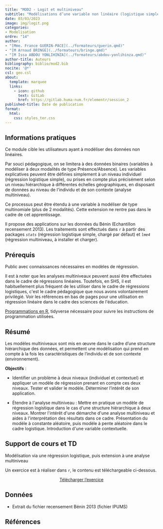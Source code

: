 ```yaml
---
title: "MOD2 - Logit et multiniveau"
subtitle: "Modélisations d’une variable non linéaire (logistique simple et extension multiniveau)"
date: 03/03/2023
image: img/logit.png
categories: 
- Modelisation
ordre: "14" 
author: 
- "[Mme. France GUERIN-PACE](../formateurs/guerin.qmd)"
- "[M Arnaud BRINGE](../formateurs/bringe.qmd)"
- "[M Issa ABDOU YONLIHINZA](../formateurs/abdou-yonlihinza.qmd)"
author-title: Auteurs
bibliography: biblio/mod2.bib
nocite: '@*'
csl: geo.csl
about:
  template: marquee
  links:
    - icon: github
      text: GitLab
      href: https://gitlab.huma-num.fr/elementr/session_2
published-title: Date de publication 
format:
  html: 
    css: styles_ter.css
---
```


## <i class="bi bi-info-circle"></i> Informations pratiques

Ce module cible les utilisateurs ayant à modéliser des données non linéaires.

Par souci pédagogique, on se limitera à des données binaires (variables à modéliser à deux modalités de type Présence/Absence). Les variables explicatives peuvent être définies simplement à un niveau individuel (régression logistique simple), ou prises en compte plus précisément selon un niveau hiérarchique à différentes échelles géographiques, en disposant de données au niveau de l\'individu et de son contexte (analyse multiniveau).

Ce processus peut être étendu à une variable à modéliser de type multinomiale (plus de 2 modalités). Cette extension ne rentre pas dans le cadre de cet apprentissage.

Il propose des applications sur les données du Bénin (Echantillon recensement 2013). Les traitements sont effectués dans `r` à partir des packages *`stats`* (régression logistique simple, chargé par défaut) et *`lme4`* (régression multiniveau, à installer et charger).

## <i class="bi bi-ui-checks-grid"></i> Prérequis

Public avec connaissances nécessaires en modèles de régression.

Il est à noter que les analyses multiniveaux peuvent aussi être effectuées dans le cadre de régressions linéaires. Toutefois, en SHS, il est habituellement plus fréquent de les utiliser dans le cadre de régressions logistiques, c\'est le cadre pédagogique que nous avons volontairement privilégié. Voir les références en bas de pages pour une utilisation en régression linéaire dans le cadre des sciences de l\'éducation.

[Programmations en R](out1_r.qmd), tidyverse nécessaire pour suivre les instructions de programmation utilisées.

## <i class="bi bi-bookmark"></i> Résumé

Les modèles multiniveaux sont mis en œuvre dans le cadre d'une structure hiérarchique des données, et permettent une modélisation qui prend en compte à la fois les caractéristiques de l'individu et de son contexte (environnement).

**Objectifs** :

-   Identifier un problème à deux niveaux (individuel et contextuel) et appliquer un modèle de régression prenant en compte ces deux niveaux. Tester et valider le modèle. Déterminer l'intérêt de son application.

-   Étendre à l\'analyse multiniveau : Mettre en pratique un modèle de régression logistique dans le cas d\'une structure hiérarchique à deux niveaux. Montrer l\'intérêt d\'une démarche d\'une analyse multiniveau et aides à l\'interprétation des résultats dans ce cadre. Présentation du modèle à constante aléatoire, puis modèle à pente aléatoire dans le cadre logistique. Introduction d\'une variable contextuelle.

## <i class="bi bi-person-video3"></i> Support de cours et TD

Modélisation via une régression logistique, puis extension à une analyse multiniveau

Un exercice est à réaliser dans `r`, le contenu est téléchargeable ci-dessous.

<!-- <object class="slide" data="support/introR_seance2_diapo.pdf" type="application/pdf"> -->

<!-- <iframe class="slide" src="https://meghan.rbind.io/slides/neair/neair.html#/title-slide"> -->

<!-- </iframe> -->

<!-- ## <i class="bi bi-cloud-arrow-down-fill"></i> Télécharger</i> -->

<!-- </object> -->

<!-- ## <i class="bi bi-person-video3"></i> Support de TD -->

<center><a href="https://bit.ly/3Yckgjx" class="btn btn-warning" role="button" aria-disabled="true" target="_blank" rel="noopener noreferrer"><i class="bi bi-eye"></i> Télécharger l'exercice </a></center>

## <i class="bi bi-clipboard-data"></i> Données

-   Extrait du fichier recensement Bénin 2013 (fichier IPUMS)

## <i class="bi bi-file-earmark-text"></i> Références
